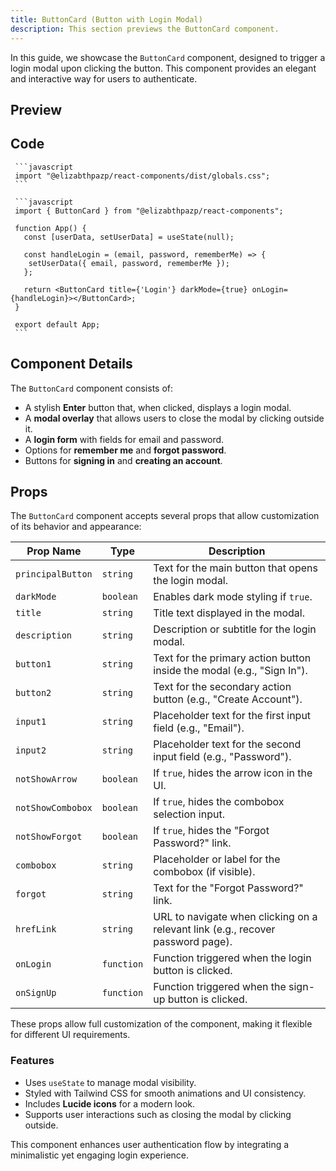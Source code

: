 ```yaml
---
title: ButtonCard (Button with Login Modal)
description: This section previews the ButtonCard component.
---
```


In this guide, we showcase the `ButtonCard` component, designed to trigger a login modal upon clicking the button. This component provides an elegant and interactive way for users to authenticate.

## Preview

<CardButton> 
</CardButton> 

## Code

     ```javascript
     import "@elizabthpazp/react-components/dist/globals.css";
     ``` 

     ```javascript
     import { ButtonCard } from "@elizabthpazp/react-components";
     
     function App() {
       const [userData, setUserData] = useState(null);

       const handleLogin = (email, password, rememberMe) => {
        setUserData({ email, password, rememberMe }); 
       };

       return <ButtonCard title={'Login'} darkMode={true} onLogin={handleLogin}></ButtonCard>;
     }

     export default App;
     ```

## Component Details

The `ButtonCard` component consists of:
- A stylish **Enter** button that, when clicked, displays a login modal.
- A **modal overlay** that allows users to close the modal by clicking outside it.
- A **login form** with fields for email and password.
- Options for **remember me** and **forgot password**.
- Buttons for **signing in** and **creating an account**.

## Props

The `ButtonCard` component accepts several props that allow customization of its behavior and appearance:

| Prop Name         | Type       | Description |
|------------------|-----------|-------------|
| `principalButton` | `string`  | Text for the main button that opens the login modal. |
| `darkMode`       | `boolean` | Enables dark mode styling if `true`. |
| `title`         | `string`  | Title text displayed in the modal. |
| `description`   | `string`  | Description or subtitle for the login modal. |
| `button1`       | `string`  | Text for the primary action button inside the modal (e.g., "Sign In"). |
| `button2`       | `string`  | Text for the secondary action button (e.g., "Create Account"). |
| `input1`        | `string`  | Placeholder text for the first input field (e.g., "Email"). |
| `input2`        | `string`  | Placeholder text for the second input field (e.g., "Password"). |
| `notShowArrow`  | `boolean` | If `true`, hides the arrow icon in the UI. |
| `notShowCombobox` | `boolean` | If `true`, hides the combobox selection input. |
| `notShowForgot` | `boolean` | If `true`, hides the "Forgot Password?" link. |
| `combobox`      | `string`  | Placeholder or label for the combobox (if visible). |
| `forgot`        | `string`  | Text for the "Forgot Password?" link. |
| `hrefLink`      | `string`  | URL to navigate when clicking on a relevant link (e.g., recover password page). |
| `onLogin`       | `function` | Function triggered when the login button is clicked. |
| `onSignUp`      | `function` | Function triggered when the sign-up button is clicked. |

These props allow full customization of the component, making it flexible for different UI requirements.

### Features
- Uses `useState` to manage modal visibility.
- Styled with Tailwind CSS for smooth animations and UI consistency.
- Includes **Lucide icons** for a modern look.
- Supports user interactions such as closing the modal by clicking outside.

This component enhances user authentication flow by integrating a minimalistic yet engaging login experience.
